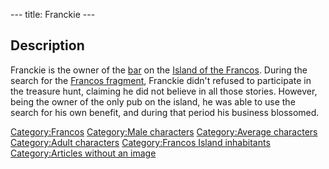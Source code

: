 ---
title: Franckie
---

{{Character|
Name=Franckie|
Image=DIVERS.gif|
Race=[[Franco]]|
Gender=Male|
Size=Medium|
Age=Adult}}

{{Quote|
Quote=You have to be crazy to believe all these stories of fragment hunting. Me, I think Roger lost it at home before getting eaten by a monster. What are you gonna do?, at least its good for business.|
Character=Franckie}}

==Description==
Franckie is the owner of the [[Franckie's|bar]] on the [[Island of the Francos]]. During the search for the [[Francos fragment]], Franckie didn't refused to participate in the treasure hunt, claiming he did not believe in all those stories. However, being the owner of the only pub on the island, he was able to use the search for his own benefit, and during that period his business blossomed.

{{Stub}}

[[Category:Francos]]
[[Category:Male characters]]
[[Category:Average characters]]
[[Category:Adult characters]]
[[Category:Francos Island inhabitants]]
[[Category:Articles without an image]]